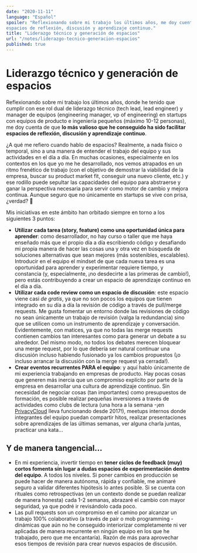 ```yaml
---
date: "2020-11-11"
language: "Español"
spoiler: "Reflexionando sobre mi trabajo los últimos años, me doy cuenta de que lo más valioso que he conseguido ha sido facilitar
espacios de reflexión, discusión y aprendizaje continuo."
title: "Liderazgo técnico y generación de espacios"
url: "/notes/liderazgo-tecnico-generacion-espacios"
published: true
---
```


# Liderazgo técnico y generación de espacios

Reflexionando sobre mi trabajo los últimos años, donde he tenido que cumplir con ese rol dual de liderazgo técnico (tech
lead, lead engineer) y manager de equipos (engineering manager, vp of engineering) en startups con equipos de producto e
ingeniería pequeños (máximo 10-12 personas), me doy cuenta de que **lo más valioso que he conseguido ha sido facilitar
espacios de reflexión, discusión y aprendizaje continuo**.

¿A qué me refiero cuando hablo de espacios? Realmente, a nada físico o temporal, sino a una manera de entender el
trabajo del equipo y sus actividades en el día a día. En muchas ocasiones, especialmente en los contextos en los que yo
me he desarrollado, nos vemos atrapados en un ritmo frenético de trabajo (con el objetivo de demostrar la viabilidad de
la empresa, buscar su product market fit, conseguir una nuevo cliente, etc.) y ese rodillo puede sepultar las
capacidades del equipo para abstraerse y ganar la perspectiva necesaria para servir como motor de cambio y mejora
continua. Aunque seguro que no únicamente en startups se vive con prisa, ¿verdad? 🙂

Mis iniciativas en este ámbito han orbitado siempre en torno a los siguientes 3 puntos:

- **Utilizar cada tarea (story, feature) como una oportunidad única para aprender**: como desarrollador, no hay curso o
  taller que me haya enseñado más que el propio día a día escribiendo código y desafiando mi propia manera de hacer las
  cosas una y otra vez en búsqueda de soluciones alternativas que sean mejores (más sostenibles, escalables). Introducir
  en el equipo el mindset de que cada nueva tarea es una oportunidad para aprender y experimentar requiere tiempo, y
  constancia (y, especialmente, ¡no desdecirte a las primeras de cambio!), pero estás contribuyendo a crear un espacio
  de aprendizaje continuo en el día a día.
- **Utilizar cada code review como un espacio de discusión**: este espacio viene casi _de gratis_, ya que no son pocos
  los equipos que tienen integrado en su día a día la revisión de código a través de pull/merge requests. Me gusta
  fomentar un entorno donde las revisiones de código no sean únicamente un trabajo de revisión (valga la redundancia)
  sino que se utilicen como un instrumento de aprendizaje y conversación. Evidentemente, con matices, ya que no todas
  las merge requests contienen cambios tan interesantes como para generar un debate a su alrededor. Del mismo modo, no
  todos los debates merecen bloquear una merge request, por lo que debería ser natural continuar una discusión incluso
  habiendo fusionado ya los cambios propuestos (¡o incluso arrancar la discusión con la merge request ya cerrada!).
- **Crear eventos recurrentes PARA el equipo**: y aquí hablo únicamente de mi experiencia trabajando en empresas de
  producto. Hay pocas cosas que generen más inercia que un compromiso explícito por parte de la empresa en desarrollar
  una cultura de aprendizaje continuo. Sin necesidad de negociar cosas (tan importantes) como presupuestos de formación,
  es posible realizar pequeñas inversiones a través de actividades como clubs de lectura (una hora a la semana -¡en
  [PrivacyCloud](https://privacycloud.com/) lleva funcionando desde 2017!), meetups internos donde integrantes del
  equipo puedan compartir hitos, realizar presentaciones sobre aprendizajes de las últimas semanas, ver alguna charla
  juntas, practicar una kata...

## Y de manera tangencial...

- En mi experiencia, invertir tiempo en **tener ciclos de feedback (muy) cortos fomenta sin lugar a dudas espacios de
  experimentación dentro del equipo**. A todos los niveles. Si poner cambios en producción se puede hacer de manera
  autónoma, rápida y confiable, me animaré seguro a validar diferentes hipótesis lo antes posible. Si se cuenta con
  rituales como retrospectivas (en un contexto donde se puedan realizar de manera honesta) cada 1-2 semanas, abrazaré el
  cambio con mayor seguridad, ya que podré ir revisándolo cada poco.
- Las pull requests son un compromiso en el camino por alcanzar un trabajo 100% colaborativo (a través de pair o mob
  programming -dinámicas que aún no he conseguido interiorizar completamente ni ver aplicadas de manera recurrente en
  ningún equipo en los que he trabajado, pero que me encantaría). Razón de más para aprovechar esos tiempos de revisión
  para crear nuevos espacios de discusión.
